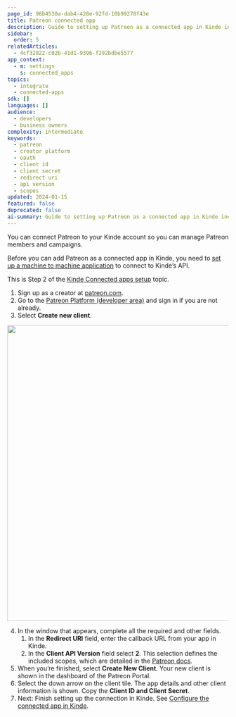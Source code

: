 ```yaml
---
page_id: 98b4530a-dab4-428e-92fd-10b99278f43e
title: Patreon connected app
description: Guide to setting up Patreon as a connected app in Kinde including creator platform registration, OAuth client creation, and API version configuration
sidebar:
  order: 5
relatedArticles:
  - 4cf32822-c02b-41d1-9396-f292bdbe5577
app_context:
  - m: settings
    s: connected_apps
topics:
  - integrate
  - connected-apps
sdk: []
languages: []
audience:
  - developers
  - business owners
complexity: intermediate
keywords:
  - patreon
  - creator platform
  - oauth
  - client id
  - client secret
  - redirect uri
  - api version
  - scopes
updated: 2024-01-15
featured: false
deprecated: false
ai-summary: Guide to setting up Patreon as a connected app in Kinde including creator platform registration, OAuth client creation, and API version configuration.
---
```


You can connect Patreon to your Kinde account so you can manage Patreon members and campaigns.

Before you can add Patreon as a connected app in Kinde, you need to [set up a machine to machine application](/developer-tools/kinde-api/connect-to-kinde-api/) to connect to Kinde’s API.

This is Step 2 of the [Kinde Connected apps setup](/integrate/connected-apps/add-connected-apps/#step-2-set-up-the-app-you-want-to-connect) topic.

1. Sign up as a creator at [patreon.com](http://patreon.com/).
2. Go to the [Patreon Platform (developer area)](https://www.patreon.com/portal/registration/register-clients) and sign in if you are not already.
3. Select **Create new client**.

<img
  src="https://imagedelivery.net/skPPZTHzSlcslvHjesZQcQ/a35a8351-ed96-41ea-2adb-4e2339adb400/public"
  alt=""
  width="672px"
  height="auto"
  fetchpriority="low"
  loading="lazy"
  decoding="async"
/>

4. In the window that appears, complete all the required and other fields.
   1. In the **Redirect URI** field, enter the callback URL from your app in Kinde.
   2. In the **Client API Version** field select **2**. This selection defines the included scopes, which are detailed in the [Patreon docs](https://docs.patreon.com/#scopes).
5. When you’re finished, select **Create New Client**. Your new client is shown in the dashboard of the Patreon Portal.
6. Select the down arrow on the client tile. The app details and other client information is shown. Copy the **Client ID and Client Secret**.
7. Next: Finish setting up the connection in Kinde. See [Configure the connected app in Kinde](/integrate/connected-apps/add-connected-apps/#step-3-configure-the-connected-app-in-kinde).
